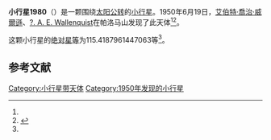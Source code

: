 {{Infobox planet
| bgcolour = #FFFFC0
| name = 1980 Tezcatlipoca
| symbol = 
| image = 
| caption = 
| discovery = yes
| discovery_ref = 
| discoverer = [[艾伯特·喬治·威爾遜|艾伯特·喬治·威爾遜]]、[[?._A._E._Wallenquist|?. A. E. Wallenquist]]
| discovery_site = [[帕洛马山|帕洛马山]] 
| discovered = 1950年6月19日
| designations = yes
| mp_name = 
| named_after = 
| alt_names = 
| mp_category = [[阿莫尔型小行星|阿莫尔型小行星]]
| orbit_ref = <ref name="a">[http://ssd.jpl.nasa.gov/sbdb.cgi?sstr=1980 1980 Tezcatlipoca] {{Wayback|url=http://ssd.jpl.nasa.gov/sbdb.cgi?sstr=1980 |date=20201122065819 }}，小行星數據庫瀏覽器（JPL Small-Body Database Browser）－[[美国国家航空航天局|美国国家航空航天局]]喷气推进实验室</ref>
| epoch = 2456400.5 (2013年4月18日更新)
| aphelion = {{convert|2.333059424947869|AU|km|3|abbr=on|lk=out}}
| perihelion = {{convert|1.086122548786419|AU|km|3|abbr=on}}
| semimajor = {{convert|1.709590986867144|AU|km|3|abbr=on}}
| eccentricity = 0.364688655
| period = 816.4634657 [[日|日]]<br />2.24[[儒略年|儒略年]]
| avg_speed = 
| inclination = 26.86308170147849
| asc_node = 246.6293782610871
| mean_anomaly = 
| arg_peri = 115.4187961447063
| satellites = 
| physical_characteristics = yes
| dimensions = 
| mass = 
| density = 
| surface_grav = 
| escape_velocity = 
| sidereal_day = 
| axial_tilt = 
| pole_ecliptic_lat = 
| pole_ecliptic_lon = 
| albedo = 
| temperatures= 
| temp_name1 = 
| mean_temp_1 = 
| max_temp_1 = 
| temp_name2 = 
| max_temp_2 = 
| spectral_type = 
| abs_magnitude = 115.4187961447063
}}

'''小行星1980'''（{{lang-en|1980 Tezcatlipoca}}）是一颗围绕[[太阳|太阳]][[公转|公转]]的[[小行星|小行星]]。1950年6月19日，[[艾伯特·喬治·威爾遜|艾伯特·喬治·威爾遜]]、[[?._A._E._Wallenquist|?. A. E. Wallenquist]]在帕洛马山发现了此天体<ref name="a" /><ref>{{cite news|title=小行星列表|url=http://cfa-www.harvard.edu/iau/lists/NumberedMPs.txt|accessdate=2013-07-08|newspaper=哈佛大学|archive-date=2008-05-17|archive-url=https://web.archive.org/web/20080517010638/http://cfa-www.harvard.edu/iau/lists/NumberedMPs.txt|dead-url=no}}</ref>。

这颗小行星的[[绝对星等|绝对星等]]为115.4187961447063等<ref name="a" />。

==参考文献==
{{reflist}}
{{Minor Planet Number|[[小行星1979|小行星1979]]|[[小行星1981|小行星1981]]}}

{{小天体}}

[[Category:小行星带天体|Category:小行星带天体]]
[[Category:1950年发现的小行星|Category:1950年发现的小行星]]

{{asteroid-stub}}